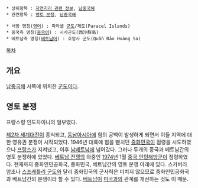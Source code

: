  * 상위항목 : [[자연지리 관련 정보]], [[남중국해]]
 * 관련항목 : [[영토 분쟁]], [[남중국해]]

 * 서방 명칭([[영어]]) : 파라셀 [[군도]]/제도(Paracel Islands)
 * 중국측 명칭([[중국어]]) : 시사군도(西沙群島)
 * 베트남측 명칭([[베트남어]]) : 호앙사 군도(Quần Đảo Hoàng Sa)
[[목차]]
== 개요 ==
[[남중국해]] 서쪽에 위치한 [[군도]]이다. 
== 영토 분쟁 ==
프랑스령 인도차이나의 일부였다.

[[제2차 세계대전]]이 종식되고, [[동남아시아]]에 힘의 공백이 발생하게 되면서 이들 지역에 대한 영유권 분쟁이 시작되었다. 1946년 대륙에 힘을 뻗치던 [[중화민국]]이 점령을 시도하였으나 [[프랑스]]가 지켜냈고, 이후 [[남베트남]]에 넘어갔다. 그러나 두개의 중국과 베트남간의 영토 분쟁하에 있었다. [[베트남 전쟁]]의 와중인 [[1974년]] 1월 [[중국 인민해방군]]이 점령하였다. 현재까지 중화인민공화국, 중화민국, 베트남간의 영토 분쟁 아래에 있다. 스카버러 암초나 [[스프래틀리 군도]]와 달리 중화민국의 군사력은 미치지 않으므로 중화인민공화국과 베트남간의 분쟁이라 할 수 있다. [[베트남]]이 [[미국]]과의 관계를 개선하는 것도 이 때문.

